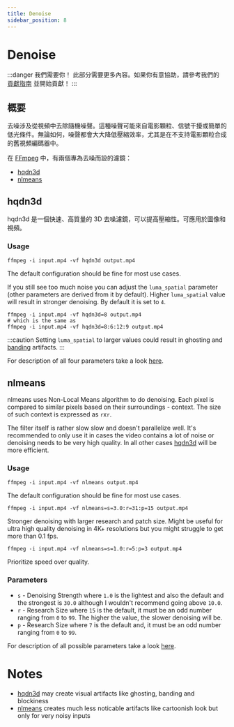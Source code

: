 ```yaml
---
title: Denoise
sidebar_position: 8
---
```


# Denoise

:::danger 我們需要你！
此部分需要更多內容。如果你有意協助，請參考我們的 [貢獻指南](../contribution-guide.mdx) 並開始貢獻！
:::

## 概要

去噪涉及從視頻中去除隨機噪聲。這種噪聲可能來自電影顆粒、信號干擾或簡單的低光條件。無論如何，噪聲都會大大降低壓縮效率，尤其是在不支持電影顆粒合成的舊視頻編碼器中。

在 [FFmpeg](../utilities/ffmpeg.mdx) 中，有兩個專為去噪而設的濾鏡：
- [hqdn3d](#hqdn3d)
- [nlmeans](#nlmeans)

## hqdn3d

hqdn3d 是一個快速、高質量的 3D 去噪濾鏡，可以提高壓縮性。可應用於圖像和視頻。

### Usage

```shell
ffmpeg -i input.mp4 -vf hqdn3d output.mp4
```

The default configuration should be fine for most use cases.

If you still see too much noise you can adjust the `luma_spatial` parameter (other parameters are derived from it by default). Higher `luma_spatial` value will result in stronger denoising. By default it is set to `4`.

```shell
ffmpeg -i input.mp4 -vf hqdn3d=8 output.mp4
# which is the same as
ffmpeg -i input.mp4 -vf hqdn3d=8:6:12:9 output.mp4
```

:::caution
Setting `luma_spatial` to larger values could result in ghosting and [banding](../filtering/deband.mdx) artifacts.
:::

For description of all four parameters take a look [here](https://ffmpeg.org/ffmpeg-filters.html#hqdn3d-1).

## nlmeans

nlmeans uses Non-Local Means algorithm to do denoising. Each pixel is compared to similar pixels based on their surroundings - context. The size of such context is expressed as `r`x`r`.

The filter itself is rather slow slow and doesn't parallelize well. It's recommended to only use it in cases the video contains a lot of noise or denoising needs to be very high quality. In all other cases [hqdn3d](#hqdn3d) will be more efficient.

### Usage

```shell
ffmpeg -i input.mp4 -vf nlmeans output.mp4
```

The default configuration should be fine for most use cases.

```shell
ffmpeg -i input.mp4 -vf nlmeans=s=3.0:r=31:p=15 output.mp4
```

Stronger denoising with larger research and patch size. Might be useful for ultra high quality denoising in 4K+ resolutions but you might struggle to get more than 0.1 fps.

```shell
ffmpeg -i input.mp4 -vf nlmeans=s=1.0:r=5:p=3 output.mp4
```

Prioritize speed over quality.

### Parameters

- `s` - Denoising Strength where `1.0` is the lightest and also the default and the strongest is `30.0` although I wouldn't recommend going above `10.0`.
- `r` - Research Size where `15` is the default, it must be an odd number ranging from `0` to `99`. The higher the value, the slower denoising will be.
- `p` - Research Size where `7` is the default and, it must be an odd number ranging from `0` to `99`.

For description of all possible parameters take a look [here](https://ffmpeg.org/ffmpeg-filters.html#nlmeans-1).

# Notes
- [hqdn3d](#hqdn3d) may create visual artifacts like ghosting, banding and blockiness
- [nlmeans](#nlmeans) creates much less noticable artifacts like cartoonish look but only for very noisy inputs
